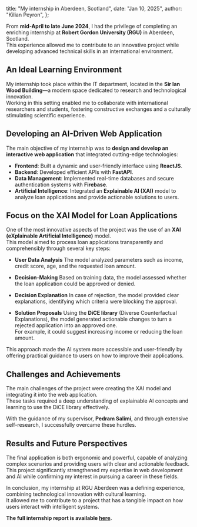   title: "My internship in Aberdeen, Scotland",
  date: "Jan 10, 2025",
  author: "Kilian Peyron",
};

From **mid-April to late June 2024**, I had the privilege of completing an enriching internship at **Robert Gordon University (RGU)** in Aberdeen, Scotland.  
This experience allowed me to contribute to an innovative project while developing advanced technical skills in an international environment.

## An Ideal Learning Environment

My internship took place within the IT department, located in the **Sir Ian Wood Building**—a modern space dedicated to research and technological innovation.  
Working in this setting enabled me to collaborate with international researchers and students, fostering constructive exchanges and a culturally stimulating scientific experience.

## Developing an AI-Driven Web Application

The main objective of my internship was to **design and develop an interactive web application** that integrated cutting-edge technologies:

- **Frontend**: Built a dynamic and user-friendly interface using **ReactJS**.
- **Backend**: Developed efficient APIs with **FastAPI**.
- **Data Management**: Implemented real-time databases and secure authentication systems with **Firebase**.
- **Artificial Intelligence**: Integrated an **Explainable AI (XAI)** model to analyze loan applications and provide actionable solutions to users.

## Focus on the XAI Model for Loan Applications

One of the most innovative aspects of the project was the use of an **XAI (eXplainable Artificial Intelligence)** model.  
This model aimed to process loan applications transparently and comprehensibly through several key steps:

- **User Data Analysis** The model analyzed parameters such as income, credit score, age, and the requested loan amount.

- **Decision-Making** Based on training data, the model assessed whether the loan application could be approved or denied.

- **Decision Explanation** In case of rejection, the model provided clear explanations, identifying which criteria were blocking the approval.

- **Solution Proposals** Using the **DiCE library** (Diverse Counterfactual Explanations), the model generated actionable changes to turn a rejected application into an approved one.  
   For example, it could suggest increasing income or reducing the loan amount.

This approach made the AI system more accessible and user-friendly by offering practical guidance to users on how to improve their applications.

## Challenges and Achievements

The main challenges of the project were creating the XAI model and integrating it into the web application.  
These tasks required a deep understanding of explainable AI concepts and learning to use the DiCE library effectively.

With the guidance of my supervisor, **Pedram Salimi**, and through extensive self-research, I successfully overcame these hurdles.

## Results and Future Perspectives

The final application is both ergonomic and powerful, capable of analyzing complex scenarios and providing users with clear and actionable feedback. This project significantly strengthened my expertise in web development and AI while confirming my interest in pursuing a career in these fields.

In conclusion, my internship at RGU Aberdeen was a defining experience, combining technological innovation with cultural learning.  
It allowed me to contribute to a project that has a tangible impact on how users interact with intelligent systems.

**The full internship report is available [here](https://cdn.xra.fr/xra/portfolio/internship-report.pdf).**
